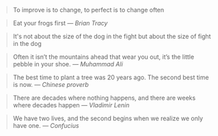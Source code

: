 

> To improve is to change, to perfect is to change often

<!-- > [🔗](https://www.youtube.com/watch?v=ZiDfZLJZTGU) -->

> Eat your frogs first
> <cite>— Brian Tracy</cite>

<!-- [🔗](https://www.freecodecamp.org/news/procrastination-sucks-so-heres-the-eat-that-frog-way-to-powerful-productivity-543b07ecf360/) -->

> It's not about the size of the dog in the fight but about the size of fight in the dog

> Often it isn’t the mountains ahead that wear you out, it’s the little pebble in your shoe.
> <cite>— Muhammad Ali</cite>

> The best time to plant a tree was 20 years ago. The second best time is now.
> <cite>— Chinese proverb</cite>

<!-- [🔗](https://www.psychologytoday.com/us/blog/joy-and-pain/201504/the-best-time-plant-tree-was-20-years-ago-no-matter) -->

> There are decades where nothing happens, and there are weeks where decades happen
> <cite>— Vladimir Lenin </cite>

<!-- [🔗](https://finshots.in/archive/why-did-oil-prices-fall-below-zero) -->

> We have two lives, and the second begins when we realize we only have one.
> <cite>— Confucius</cite>

<!-- [🔗](https://twitter.com/JRE_Podcast/status/1254139837050957824) -->

